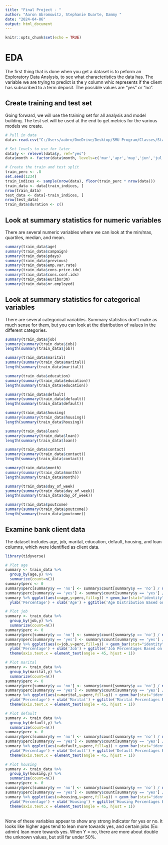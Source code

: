 ---
title: "Final Project - "
author: "Aaron Abromowitz, Stephanie Duarte, Dammy "
date: "2024-04-06"
output: html_document
---

```{r setup, include=FALSE}
knitr::opts_chunk$set(echo = TRUE)
```

# EDA
The first thing that is done when you get a dataset is to peform an Exploratory Data Anslysis, to see what characteristics the data has.  The variable we are trying to predict is the y column whic represents if the client has subscribed to a term deposit.  The possible values are "yes" or "no".

## Create training and test set
Going forward, we will use the training set for all analysis and model building.  The test set will be used at the end to get metrics for the various models we create.
```{r}
# Pull in data
data<-read.csv("C:/Users/aabro/OneDrive/Desktop/SMU Program/Classes/Stats 2/Final Project/bank-additional-full.csv",stringsAsFactors = T, sep=";")

# Set levels to use for later
data$y <- relevel(data$y, ref="yes")
data$month <- factor(data$month, levels=c('mar','apr','may','jun','jul','aug','sep','oct','nov','dec'))

# Create the train and test split
train_perc <- .8
set.seed(1234)
train_indices <- sample(nrow(data), floor(train_perc * nrow(data)))
train_data <- data[train_indices, ]
nrow(train_data)
test_data <- data[-train_indices, ] 
nrow(test_data)
train_data$duration <- c()
```

## Look at summary statistics for numeric variables
There are several numeric variables where we can look at the min/max, quartiles, median, and mean.
```{r}
summary(train_data$age)
summary(train_data$campaign)
summary(train_data$pdays)
summary(train_data$previous)
summary(train_data$emp.var.rate)
summary(train_data$cons.price.idx)
summary(train_data$cons.conf.idx)
summary(train_data$euribor3m)
summary(train_data$nr.employed)
```

## Look at summary statistics for categorical variables
There are several categorical variables.  Summary statistics don't make as much sense for them, but you can look at the distribution of values in the different categories.
```{r}
summary(train_data$job)
summary(summary(train_data$job))
length(summary(train_data$job))

summary(train_data$marital)
summary(summary(train_data$marital))
length(summary(train_data$marital))

summary(train_data$education)
summary(summary(train_data$education))
length(summary(train_data$education))

summary(train_data$default)
summary(summary(train_data$default))
length(summary(train_data$default))

summary(train_data$housing)
summary(summary(train_data$housing))
length(summary(train_data$housing))

summary(train_data$loan)
summary(summary(train_data$loan))
length(summary(train_data$loan))

summary(train_data$contact)
summary(summary(train_data$contact))
length(summary(train_data$contact))

summary(train_data$month)
summary(summary(train_data$month))
length(summary(train_data$month))

summary(train_data$day_of_week)
summary(summary(train_data$day_of_week))
length(summary(train_data$day_of_week))

summary(train_data$poutcome)
summary(summary(train_data$poutcome))
length(summary(train_data$poutcome))
```

## Examine bank client data
The dataset includes age, job, marital, education, default, housing, and loan columns, which were identified as client data.

```{r}
library(tidyverse)

# Plot age
summary <- train_data %>%
  group_by(age,y) %>%
  summarize(count=n())
summary$perc <- 0
summary$perc[summary$y == 'no'] <- summary$count[summary$y == 'no'] / nrow(train_data[train_data$y == 'no',]) * 100
summary$perc[summary$y == 'yes'] <- summary$count[summary$y == 'yes'] / nrow(train_data[train_data$y == 'yes',]) * 100
summary %>% ggplot(aes(x=age,y=perc,fill=y)) + geom_bar(stat="identity") + facet_wrap(~y) + 
  ylab('Percentage') + xlab('Age') + ggtitle('Age Distribution Based on Y Value')

# Plot job
summary <- train_data %>%
  group_by(job,y) %>%
  summarize(count=n())
summary$perc <- 0
summary$perc[summary$y == 'no'] <- summary$count[summary$y == 'no'] / nrow(train_data[train_data$y == 'no',]) * 100
summary$perc[summary$y == 'yes'] <- summary$count[summary$y == 'yes'] / nrow(train_data[train_data$y == 'yes',]) * 100
summary %>% ggplot(aes(x=job,y=perc,fill=y)) + geom_bar(stat="identity") + facet_wrap(~y) + 
  ylab('Percentage') + xlab('Job') + ggtitle('Job Percentages Based on Y Value') + 
  theme(axis.text.x = element_text(angle = 45, hjust = 1))

# Plot marital
summary <- train_data %>%
  group_by(marital,y) %>%
  summarize(count=n())
summary$perc <- 0
summary$perc[summary$y == 'no'] <- summary$count[summary$y == 'no'] / nrow(train_data[train_data$y == 'no',]) * 100
summary$perc[summary$y == 'yes'] <- summary$count[summary$y == 'yes'] / nrow(train_data[train_data$y == 'yes',]) * 100
summary %>% ggplot(aes(x=marital,y=perc,fill=y)) + geom_bar(stat="identity") + facet_wrap(~y) + 
  ylab('Percentage') + xlab('Marital') + ggtitle('Marital Percentages Based on Y Value') + 
  theme(axis.text.x = element_text(angle = 45, hjust = 1))

# Plot default
summary <- train_data %>%
  group_by(default,y) %>%
  summarize(count=n())
summary$perc <- 0
summary$perc[summary$y == 'no'] <- summary$count[summary$y == 'no'] / nrow(train_data[train_data$y == 'no',]) * 100
summary$perc[summary$y == 'yes'] <- summary$count[summary$y == 'yes'] / nrow(train_data[train_data$y == 'yes',]) * 100
summary %>% ggplot(aes(x=default,y=perc,fill=y)) + geom_bar(stat="identity") + facet_wrap(~y) + 
  ylab('Percentage') + xlab('Default') + ggtitle('Default Percentages Based on Y Value') + 
  theme(axis.text.x = element_text(angle = 45, hjust = 1))

# Plot housing
summary <- train_data %>%
  group_by(housing,y) %>%
  summarize(count=n())
summary$perc <- 0
summary$perc[summary$y == 'no'] <- summary$count[summary$y == 'no'] / nrow(train_data[train_data$y == 'no',]) * 100
summary$perc[summary$y == 'yes'] <- summary$count[summary$y == 'yes'] / nrow(train_data[train_data$y == 'yes',]) * 100
summary %>% ggplot(aes(x=housing,y=perc,fill=y)) + geom_bar(stat="identity") + facet_wrap(~y) + 
  ylab('Percentage') + xlab('Housing') + ggtitle('Housing Percentages Based on Y Value') + 
  theme(axis.text.x = element_text(angle = 45, hjust = 1))
```
<br/>
None of these variables appear to show any strong indicator for yes or no.  It looks like higher ages tend to lean more towards yes, and certain jobs (Ex: admin) lean more towards yes.  When Y = no, there are more about double the unknown values, but still far under 50%.